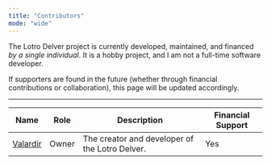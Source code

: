 ```yaml
---
title: "Contributors"
mode: "wide"
---
```


The Lotro Delver project is currently developed, maintained, and financed *by a single individual*. It is a hobby project, and I am not a full-time software developer.

If supporters are found in the future (whether through financial contributions or collaboration), this page will be updated accordingly.

---

| Name | Role | Description | Financial Support |
| ---- | ---- | ----------- | ------------------ |
| [Valardir](https://github.com/valardir) | Owner | The creator and developer of the Lotro Delver. | Yes |
